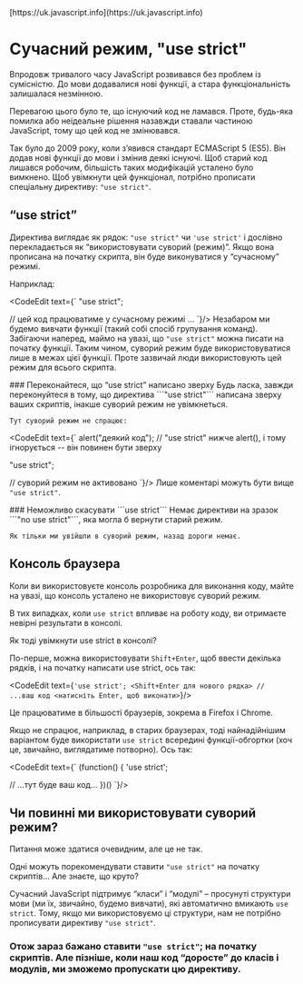 
<InfoPage>
	[https://uk.javascript.info](https://uk.javascript.info)
</InfoPage>

# Сучасний режим, "use strict"
Впродовж тривалого часу JavaScript розвивався без проблем із сумісністю. До мови додавалися нові функції, а стара функціональність залишалася незмінною.

Перевагою цього було те, що існуючий код не ламався. Проте, будь-яка помилка або неідеальне рішення назавжди ставали частиною JavaScript, тому що цей код не змінювався.

Так було до 2009 року, коли з’явився стандарт ECMAScript 5 (ES5). Він додав нові функції до мови і змінив деякі існуючі. Щоб старий код лишався робочим, більшість таких модифікацій усталено було вимкнено. Щоб увімкнути цей функціонал, потрібно прописати спеціальну директиву: ```"use strict"```.

## “use strict”

Директива виглядає як рядок: ```"use strict"``` чи ```'use strict'``` і дослівно перекладається як “використовувати суворий (режим)”. Якщо вона прописана на початку скрипта, він буде виконуватися у “сучасному” режимі.

Наприклад:

<CodeEdit text={`
"use strict";

// цей код працюватиме у сучасному режимі
...
`}/>
Незабаром ми будемо вивчати функції (такий собі спосіб групування команд). Забігаючи наперед, маймо на увазі, що ```"use strict"``` можна писати на початку функції. Таким чином, суворий режим буде використовуватися лише в межах цієї функції. Проте зазвичай люди використовують цей режим для всього скрипта.

<Alerts severity="warning" variant="outlined">
	### Переконайтеся, що “use strict” написано зверху
	Будь ласка, завжди переконуйтеся в тому, що директива ```"use strict"``` написана зверху ваших скриптів, інакше суворий режим не увімкнеться.

	Тут суворий режим не спрацює:
<CodeEdit text={`
alert("деякий код");
// "use strict" нижче alert(), і тому ігнорується -- він повинен бути зверху

"use strict";

// суворий режим не активовано
`}/>
	Лише коментарі можуть бути вище ```"use strict"```.
</Alerts>

<Alerts severity="warning" variant="outlined">
	### Неможливо скасувати ```use strict```
	Немає директиви на зразок ```"no use strict"```, яка могла б вернути старий режим.

	Як тільки ми увійшли в суворий режим, назад дороги немає.
</Alerts>

## Консоль браузера
Коли ви використовуєте консоль розробника для виконання коду, майте на увазі, що консоль усталено не використовує суворий режим.

В тих випадках, коли ```use strict``` впливає на роботу коду, ви отримаєте невірні результати в консолі.

Як тоді увімкнути use strict в консолі?

По-перше, можна використовувати ```Shift+Enter```, щоб ввести декілька рядків, і на початку написати use strict, ось так:

<CodeEdit text={`
'use strict'; <Shift+Enter для нового рядка>
//  ...ваш код
<натисніть Enter, щоб виконати>
`}/>

Це працюватиме в більшості браузерів, зокрема в Firefox і Chrome.

Якщо не спрацює, наприклад, в старих браузерах, тоді найнадійнішим варіантом буде використати ```use strict``` всередині функції-обгортки (хоч це, звичайно, виглядатиме потворно). Ось так:

<CodeEdit text={`
(function() {
  'use strict';

  // ...тут буде ваш код...
})()
`}/>

## Чи повинні ми використовувати суворий режим?
Питання може здатися очевидним, але це не так.

Одні можуть порекомендувати ставити ```"use strict"``` на початку скриптів… Але знаєте, що круто?

Сучасний JavaScript підтримує “класи” і “модулі” – просунуті структури мови (ми їх, звичайно, будемо вивчати), які автоматично вмикають ```use strict```. Тому, якщо ми використовуємо ці структури, нам не потрібно прописувати директиву ```"use strict"```.

### Отож зараз бажано ставити ```"use strict"```; на початку скриптів. Але пізніше, коли наш код “доросте” до класів і модулів, ми зможемо пропускати цю директиву.
